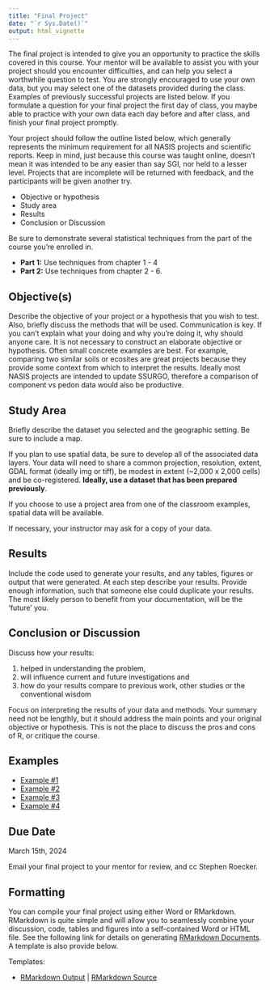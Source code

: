 ```yaml
---
title: "Final Project"
date: "`r Sys.Date()`"
output: html_vignette
---
```


The final project is intended to give you an opportunity to practice the skills covered in this course. Your mentor will be available to assist you with your project should you encounter difficulties, and can help you select a worthwhile question to test. You are strongly encouraged to use your own data, but you may select one of the datasets provided during the class. Examples of previously successful projects are listed below. If you formulate a question for your final project the first day of class, you maybe able to practice with your own data each day before and after class, and finish your final project promptly.

Your project should follow the outline listed below, which generally represents the minimum requirement for all NASIS projects and scientific reports. Keep in mind, just because this course was taught online, doesn't mean it was intended to be any easier than say SGI, nor held to a lesser level. Projects that are incomplete will be returned with feedback, and the participants will be given another try.

-   Objective or hypothesis
-   Study area
-   Results
-   Conclusion or Discussion

Be sure to demonstrate several statistical techniques from the part of the course you're enrolled in.

-   **Part 1:** Use techniques from chapter 1 - 4
-   **Part 2:** Use techniques from chapter 2 - 6.

## Objective(s)

Describe the objective of your project or a hypothesis that you wish to test. Also, briefly discuss the methods that will be used. Communication is key. If you can't explain what your doing and why you're doing it, why should anyone care. It is not necessary to construct an elaborate objective or hypothesis. Often small concrete examples are best. For example, comparing two similar soils or ecosites are great projects because they provide some context from which to interpret the results. Ideally most NASIS projects are intended to update SSURGO, therefore a comparison of component vs pedon data would also be productive.

## Study Area

Briefly describe the dataset you selected and the geographic setting. Be sure to include a map.

If you plan to use spatial data, be sure to develop all of the associated data layers. Your data will need to share a common projection, resolution, extent, GDAL format (ideally img or tiff), be modest in extent (\~2,000 x 2,000 cells) and be co-registered. **Ideally, use a dataset that has been prepared previously**.

If you choose to use a project area from one of the classroom examples, spatial data will be available.

If necessary, your instructor may ask for a copy of your data.

## Results

Include the code used to generate your results, and any tables, figures or output that were generated. At each step describe your results. Provide enough information, such that someone else could duplicate your results. The most likely person to benefit from your documentation, will be the 'future' you.

## Conclusion or Discussion

Discuss how your results:

1.  helped in understanding the problem,
2.  will influence current and future investigations and
3.  how do your results compare to previous work, other studies or the conventional wisdom

Focus on interpreting the results of your data and methods. Your summary need not be lengthly, but it should address the main points and your original objective or hypothesis. This is not the place to discuss the pros and cons of R, or critique the course.

## Examples

-   [Example #1](http://ncss-tech.github.io/stats_for_soil_survey/misc/10_final_project/examples/Paolucci_stats101_2_20_2024.html)
-   [Example #2](http://ncss-tech.github.io/stats_for_soil_survey/misc/10_final_project/examples/fy22_speck_fp1.html)
- [Example #3](https://github.com/ncss-tech/stats_for_soil_survey/raw/master/misc/10_final_project/examples/Statistics%20Final%20Project.docx)
-   [Example #4](http://ncss-tech.github.io/stats_for_soil_survey/misc/10_final_project/examples/Ecological_Site_Differentiation.html)


## Due Date

March 15th, 2024

Email your final project to your mentor for review, and cc Stephen Roecker.

## Formatting

You can compile your final project using either Word or RMarkdown. RMarkdown is quite simple and will allow you to seamlessly combine your discussion, code, tables and figures into a self-contained Word or HTML file. See the following link for details on generating [RMarkdown Documents](https://rmarkdown.rstudio.com/html_document_format.html). A template is also provide below.

Templates:

-   [RMarkdown Output](https://ncss-tech.github.io/stats_for_soil_survey/chapters/10_final_project/final-project-example.html) \| [RMarkdown Source](https://raw.githubusercontent.com/ncss-tech/stats_for_soil_survey/master/chapters/10_final_project/final-project-example.Rmd)
